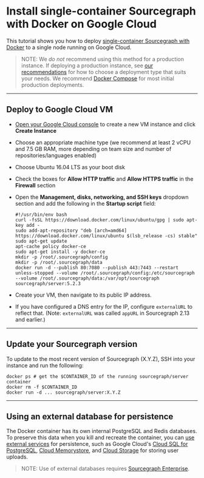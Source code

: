# Install single-container Sourcegraph with Docker on Google Cloud

This tutorial shows you how to deploy [single-container Sourcegraph with Docker](/admin/deploy/docker-single-container/) to a single node running on Google Cloud.

> NOTE: We *do not* recommend using this method for a production instance. If deploying a production instance, see [our recommendations](/admin/deploy/) for how to choose a deployment type that suits your needs. We recommend [Docker Compose](/admin/deploy/docker-compose/google_cloud) for most initial production deployments.

---

## Deploy to Google Cloud VM

- [Open your Google Cloud console](https://console.cloud.google.com/compute/instances) to create a new VM instance and click **Create Instance**
- Choose an appropriate machine type (we recommend at least 2 vCPU and 7.5 GB RAM, more depending on team size and number of repositories/languages enabled)
- Choose Ubuntu 16.04 LTS as your boot disk
- Check the boxes for **Allow HTTP traffic** and **Allow HTTPS traffic** in the **Firewall** section
- Open the **Management, disks, networking, and SSH keys** dropdown section and add the following in the **Startup script** field:

  ```
  #!/usr/bin/env bash
  curl -fsSL https://download.docker.com/linux/ubuntu/gpg | sudo apt-key add -
  sudo add-apt-repository "deb [arch=amd64] https://download.docker.com/linux/ubuntu $(lsb_release -cs) stable"
  sudo apt-get update
  apt-cache policy docker-ce
  sudo apt-get install -y docker-ce
  mkdir -p /root/.sourcegraph/config
  mkdir -p /root/.sourcegraph/data
  docker run -d --publish 80:7080 --publish 443:7443 --restart unless-stopped --volume /root/.sourcegraph/config:/etc/sourcegraph --volume /root/.sourcegraph/data:/var/opt/sourcegraph sourcegraph/server:5.2.3
  ```

- Create your VM, then navigate to its public IP address.

- If you have configured a DNS entry for the IP, configure `externalURL` to reflect that. (Note: `externalURL` was called `appURL` in Sourcegraph 2.13 and earlier.)

---

## Update your Sourcegraph version

To update to the most recent version of Sourcegraph (X.Y.Z), SSH into your instance and run the following:

```
docker ps # get the $CONTAINER_ID of the running sourcegraph/server container
docker rm -f $CONTAINER_ID
docker run -d ... sourcegraph/server:X.Y.Z
```

---

## Using an external database for persistence

The Docker container has its own internal PostgreSQL and Redis databases. To preserve this data when you kill and recreate the container, you can [use external services](/admin/external_services/) for persistence, such as Google Cloud's [Cloud SQL for PostgreSQL](https://cloud.google.com/sql/docs/postgres/), [Cloud Memorystore](https://cloud.google.com/memorystore/), and [Cloud Storage](https://cloud.google.com/storage) for storing user uploads.

> NOTE: Use of external databases requires [Sourcegraph Enterprise](https://about.sourcegraph.com/pricing).
